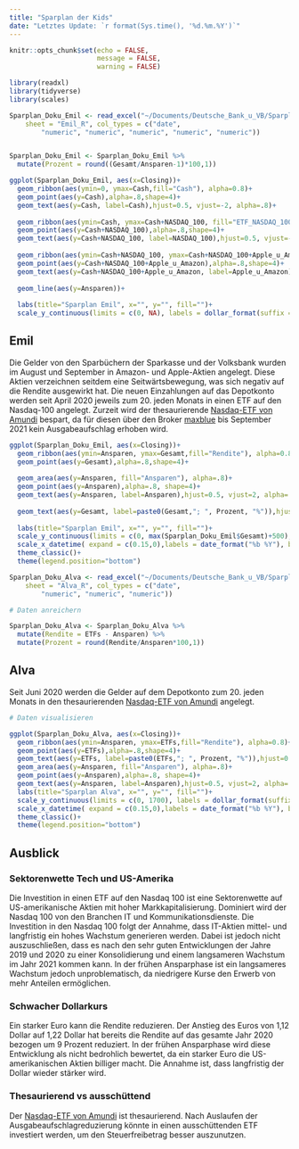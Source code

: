 ```yaml
---
title: "Sparplan der Kids"
date: "Letztes Update: `r format(Sys.time(), '%d.%m.%Y')`"
---
```


```r
knitr::opts_chunk$set(echo = FALSE,
                      message = FALSE,
                      warning = FALSE)
```

```r
library(readxl)
library(tidyverse)
library(scales)
```

```r

Sparplan_Doku_Emil <- read_excel("~/Documents/Deutsche_Bank_u_VB/Sparplan_Doku.xlsx", 
    sheet = "Emil_R", col_types = c("date", 
        "numeric", "numeric", "numeric", "numeric", "numeric"))


Sparplan_Doku_Emil <- Sparplan_Doku_Emil %>%
  mutate(Prozent = round((Gesamt/Ansparen-1)*100,1))
```

```r

ggplot(Sparplan_Doku_Emil, aes(x=Closing))+
  geom_ribbon(aes(ymin=0, ymax=Cash,fill="Cash"), alpha=0.8)+
  geom_point(aes(y=Cash),alpha=.8,shape=4)+
  geom_text(aes(y=Cash, label=Cash),hjust=0.5, vjust=-2, alpha=.8)+
  
  geom_ribbon(aes(ymin=Cash, ymax=Cash+NASDAQ_100, fill="ETF_NASDAQ_100"), alpha=0.8)+
  geom_point(aes(y=Cash+NASDAQ_100),alpha=.8,shape=4)+
  geom_text(aes(y=Cash+NASDAQ_100, label=NASDAQ_100),hjust=0.5, vjust=-2, alpha=.8)+
  
  geom_ribbon(aes(ymin=Cash+NASDAQ_100, ymax=Cash+NASDAQ_100+Apple_u_Amazon, fill="Apple_u_Amazon"), alpha=0.8)+
  geom_point(aes(y=Cash+NASDAQ_100+Apple_u_Amazon),alpha=.8,shape=4)+
  geom_text(aes(y=Cash+NASDAQ_100+Apple_u_Amazon, label=Apple_u_Amazon),hjust=0.5, vjust=-2, alpha=.8)+
  
  geom_line(aes(y=Ansparen))+
  
  labs(title="Sparplan Emil", x="", y="", fill="")+
  scale_y_continuous(limits = c(0, NA), labels = dollar_format(suffix = " €", prefix = ""))
```

## Emil

Die Gelder von den Sparbüchern der Sparkasse und der Volksbank wurden im August und September in Amazon- und Apple-Aktien angelegt. Diese Aktien verzeichnen seitdem eine Seitwärtsbewegung, was sich negativ auf die Rendite ausgewirkt hat. Die neuen Einzahlungen auf das Depotkonto werden seit April 2020 jeweils zum 20. jeden Monats in einen ETF auf den Nasdaq-100 angelegt. Zurzeit wird der thesaurierende [Nasdaq-ETF von Amundi](https://www.amundietf.de/privatkunden/product/view/LU1681038243) bespart, da für diesen über den Broker [maxblue](https://www.maxblue.de) bis September 2021 kein Ausgabeaufschlag erhoben wird.

```r
ggplot(Sparplan_Doku_Emil, aes(x=Closing))+
  geom_ribbon(aes(ymin=Ansparen, ymax=Gesamt,fill="Rendite"), alpha=0.8)+
  geom_point(aes(y=Gesamt),alpha=.8,shape=4)+
  
  geom_area(aes(y=Ansparen, fill="Ansparen"), alpha=.8)+
  geom_point(aes(y=Ansparen),alpha=.8, shape=4)+
  geom_text(aes(y=Ansparen, label=Ansparen),hjust=0.5, vjust=2, alpha=.8)+
  
  geom_text(aes(y=Gesamt, label=paste0(Gesamt,"; ", Prozent, "%")),hjust=0.5, vjust=-2, alpha=.8)+
  
  labs(title="Sparplan Emil", x="", y="", fill="")+
  scale_y_continuous(limits = c(0, max(Sparplan_Doku_Emil$Gesamt)+500), labels = dollar_format(suffix = " €", prefix = ""))+
  scale_x_datetime( expand = c(0.15,0),labels = date_format("%b %Y"), breaks = "1 month")+
  theme_classic()+
  theme(legend.position="bottom")
```

```r

Sparplan_Doku_Alva <- read_excel("~/Documents/Deutsche_Bank_u_VB/Sparplan_Doku.xlsx", 
    sheet = "Alva_R", col_types = c("date", 
        "numeric", "numeric", "numeric"))
```

```r
# Daten anreichern

Sparplan_Doku_Alva <- Sparplan_Doku_Alva %>%
  mutate(Rendite = ETFs - Ansparen) %>%
  mutate(Prozent = round(Rendite/Ansparen*100,1))

```

## Alva

Seit Juni 2020 werden die Gelder auf dem Depotkonto zum 20. jeden Monats in den thesaurierenden [Nasdaq-ETF von Amundi](https://www.amundietf.de/privatkunden/product/view/LU1681038243) angelegt.

```r
# Daten visualisieren

ggplot(Sparplan_Doku_Alva, aes(x=Closing))+
  geom_ribbon(aes(ymin=Ansparen, ymax=ETFs,fill="Rendite"), alpha=0.8)+
  geom_point(aes(y=ETFs),alpha=.8,shape=4)+
  geom_text(aes(y=ETFs, label=paste0(ETFs,"; ", Prozent, "%")),hjust=0.5, vjust=-2, alpha=.8)+
  geom_area(aes(y=Ansparen, fill="Ansparen"), alpha=.8)+
  geom_point(aes(y=Ansparen),alpha=.8, shape=4)+
  geom_text(aes(y=Ansparen, label=Ansparen),hjust=0.5, vjust=2, alpha=.8)+
  labs(title="Sparplan Alva", x="", y="", fill="")+
  scale_y_continuous(limits = c(0, 1700), labels = dollar_format(suffix = " €", prefix = ""))+
  scale_x_datetime( expand = c(0.15,0),labels = date_format("%b %Y"), breaks = "1 month")+
  theme_classic()+
  theme(legend.position="bottom")
```

## Ausblick

### Sektorenwette Tech und US-Amerika

Die Investition in einen ETF auf den Nasdaq 100 ist eine Sektorenwette auf US-amerikanische Aktien mit hoher Markkapitalisierung. Dominiert wird der Nasdaq 100 von den Branchen IT und Kommunikationsdienste. Die Investition  in den Nasdaq 100 folgt der Annahme, dass IT-Aktien mittel- und langfristig ein hohes Wachstum generieren werden. Dabei ist jedoch nicht auszuschließen, dass es nach den sehr guten Entwicklungen der Jahre 2019 und 2020 zu einer Konsolidierung und einem langsameren Wachstum im Jahr 2021 kommen kann. In der frühen Ansparphase ist ein langsameres Wachstum jedoch unproblematisch, da niedrigere Kurse den Erwerb von mehr Anteilen ermöglichen.

### Schwacher Dollarkurs

Ein starker Euro kann die Rendite reduzieren. Der Anstieg des Euros von 1,12 Dollar auf 1,22 Dollar hat bereits die Rendite auf das gesamte Jahr 2020 bezogen um 9 Prozent reduziert. In der frühen Ansparphase wird diese Entwicklung als nicht bedrohlich bewertet, da ein starker Euro die US-amerikanischen Aktien billiger macht. Die Annahme ist, dass langfristig der Dollar wieder stärker wird.

### Thesaurierend vs ausschüttend

Der [Nasdaq-ETF von Amundi](https://www.amundietf.de/privatkunden/product/view/LU1681038243) ist thesaurierend. Nach Auslaufen der Ausgabeaufschlagreduzierung könnte in einen ausschüttenden ETF investiert werden, um den Steuerfreibetrag besser auszunutzen.
